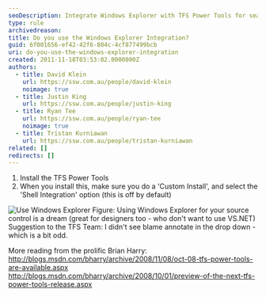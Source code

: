 ```yaml
---
seoDescription: Integrate Windows Explorer with TFS Power Tools for seamless source control management.
type: rule
archivedreason:
title: Do you use the Windows Explorer Integration?
guid: 6f001656-ef42-42f6-804c-4cf877499bcb
uri: do-you-use-the-windows-explorer-integration
created: 2011-11-18T03:53:02.0000000Z
authors:
  - title: David Klein
    url: https://ssw.com.au/people/david-klein
    noimage: true
  - title: Justin King
    url: https://ssw.com.au/people/justin-king
  - title: Ryan Tee
    url: https://ssw.com.au/people/ryan-tee
    noimage: true
  - title: Tristan Kurniawan
    url: https://ssw.com.au/people/tristan-kurniawan
related: []
redirects: []
---
```


1. Install the TFS Power Tools
2. When you install this, make sure you do a 'Custom Install', and select the 'Shell Integration' option (this is off by default)

![Use Windows Explorer](TFS_WE_01.jpg) Figure: Using Windows Explorer for your source control is a dream (great for designers too - who don't want to use VS.NET)
Suggestion to the TFS Team: I didn't see blame annotate in the drop down - which is a bit odd.

More reading from the prolific Brian Harry:
http://blogs.msdn.com/bharry/archive/2008/11/08/oct-08-tfs-power-tools-are-available.aspx
http://blogs.msdn.com/bharry/archive/2008/10/01/preview-of-the-next-tfs-power-tools-release.aspx
